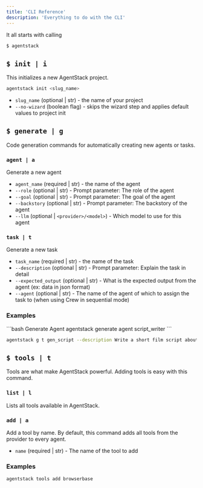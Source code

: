```yaml
---
title: 'CLI Reference'
description: 'Everything to do with the CLI'
---
```


It all starts with calling
```bash
$ agentstack
```

## `$ init | i`
This initializes a new AgentStack project.
```bash
agentstack init <slug_name>
```

- `slug_name` (optional | str) - the name of your project
- `--no-wizard` (boolean flag) - skips the wizard step and applies default values to project init

## `$ generate | g`
Code generation commands for automatically creating new agents or tasks.

### `agent | a`
Generate a new agent
- `agent_name` (required | str) - the name of the agent
- `--role` (optional | str) - Prompt parameter: The role of the agent
- `--goal` (optional | str) - Prompt parameter: The goal of the agent
- `--backstory` (optional | str) - Prompt parameter: The backstory of the agent
- `--llm` (optional | `<provider>/<model>`) - Which model to use for this agent

### `task | t`
Generate a new task
- `task_name` (required | str) - the name of the task
- `--description` (optional | str) - Prompt parameter: Explain the task in detail
- `--expected_output` (optional | str) - What is the expected output from the agent (ex: data in json format)
- `--agent` (optional | str) - The name of the agent of which to assign the task to (when using Crew in sequential mode)

### Examples

<CodeGroup>
```bash Generate Agent
agentstack generate agent script_writer
```

```bash Generate Task
agentstack g t gen_script --description Write a short film script about secret agents
```
</CodeGroup>


## `$ tools | t`
Tools are what make AgentStack powerful. Adding tools is easy with this command.

### `list | l`
Lists all tools available in AgentStack.

### `add | a`
Add a tool by name. By default, this command adds all tools from the provider to every agent.
- `name` (required | str) - The name of the tool to add

### Examples
```bash
agentstack tools add browserbase
```